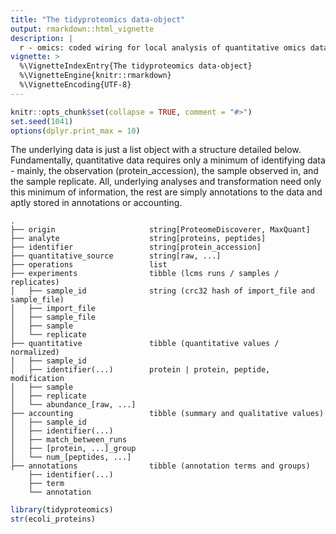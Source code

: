 ```yaml
---
title: "The tidyproteomics data-object"
output: rmarkdown::html_vignette
description: |
  r - omics: coded wiring for local analysis of quantitative omics data
vignette: >
  %\VignetteIndexEntry{The tidyproteomics data-object}
  %\VignetteEngine{knitr::rmarkdown}
  %\VignetteEncoding{UTF-8}
---
```



```r
knitr::opts_chunk$set(collapse = TRUE, comment = "#>")
set.seed(1041)
options(dplyr.print_max = 10)
```


The underlying data is just a list object with a structure detailed below. Fundamentally, quantitative data requires only a minimum of identifying data - mainly, the observation (protein_accession), the sample observed in, and the sample replicate. All, underlying analyses and transformation need only this minimum of information, the rest are simply annotations to the data and aptly stored in annotations or accounting.

    .
    ├── origin                     string[ProteomeDiscoverer, MaxQuant]
    ├── analyte                    string[proteins, peptides]
    ├── identifier                 string[protein_accession]
    ├── quantitative_source        string[raw, ...]
    ├── operations                 list
    ├── experiments                tibble (lcms runs / samples / replicates) 
    │   ├── sample_id              string (crc32 hash of import_file and sample_file)
    │   ├── import_file
    │   ├── sample_file
    │   ├── sample
    │   └── replicate
    ├── quantitative               tibble (quantitative values / normalized)
    │   ├── sample_id
    │   ├── identifier(...)        protein | protein, peptide, modification
    │   ├── sample
    │   ├── replicate
    │   └── abundance_[raw, ...]
    ├── accounting                 tibble (summary and qualitative values)
    │   ├── sample_id
    │   ├── identifier(...) 
    │   ├── match_between_runs
    │   ├── [protein, ...]_group
    │   └── num_[peptides, ...]
    ├── annotations                tibble (annotation terms and groups)
        ├── identifier(...) 
        ├── term
        └── annotation
    



```r
library(tidyproteomics)
str(ecoli_proteins)
```
